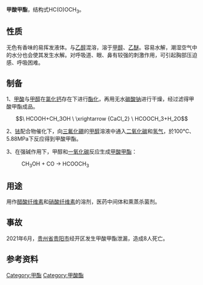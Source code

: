 {{chembox
|   Reference = <ref name="Merck">[http://chemdat.merck.de/documents/sds/emd/deu/de/8008/800889.pdf Sicherheitsdatenblatt (Merck)]</ref><ref name="zghg">中国化工产品大全 上卷，Da240 甲酸甲酯，页553</ref>
|   ImageFileL1 = Methyl formate.svg
|   ImageNameL1 = 甲酸甲酯结构式
|   ImageFileR1 = Methyl-formate-3D-balls.png
|   ImageNameR1 = 甲酸甲酯球棍模型
|ImageFile2=Commercial_methyl_formate.jpg
|   IUPACName = Methyl formate
|   OtherNames = 蚁酸甲酯
| Section1 = {{Chembox Identifiers
|   CASNo_Ref = {{cascite}}
| CASNo = 107-31-3
|   PubChem = 7865
|   SMILES = O=COC
  }}
| Section2 = {{Chembox Properties
|   Formula = HCOOCH<sub>3</sub>
|   MolarMass = 60.05
|   Appearance = 无色易挥发液体
|Odor=愉快<ref name=PGCH/>
|   Density = 0.98 g/cm³
|   MeltingPt = -100.4 °C
|   BoilingPt = 32 °C
|   VaporPressure = 634 hPa (20 °C)<ref name=PGCH/>
|   Solubility = 易溶于水 (300 g·l<sup>−1</sup>，20 °C)<ref name=PGCH/>
|   ReflexIndex = 1.3433 (20 °C)
  }}
| Section7 = {{Chembox Hazards
|   ExternalMSDS = [http://msds.chem.ox.ac.uk/ME/methyl_formate.html Oxford MSDS]
|   EUClass = 极易燃（'''F+'''），有害（'''Xn'''）
|   RPhrases = {{R12}}, {{R20/22}}, {{R36/37}}
|   SPhrases = {{S2}}, {{S9}}, {{S16}}, {{S24}}, {{S26}}, {{S33}}
|   FlashPt = −19 °C（2 ℉）<ref name=PGCH/>
|   LD50 = 1622 mg/kg（口，兔）<ref name=IDLH>{{IDLH|107313|Methyl formate}}</ref>
|   ExploLimits = 4.5%~23%
|   LCLo = 50,000 ppm（豚鼠，20分钟）<ref name=IDLH/>
| IDLH = 4500 ppm<ref name=PGCH>{{PGCH|0417}}</ref>
| REL = TWA 100 ppm (250 mg/m<sup>3</sup>) ST 150 ppm (375 mg/m<sup>3</sup>)<ref name=PGCH/> 
| PEL = TWA 100 ppm (250 mg/m<sup>3</sup>)<ref name=PGCH/>
  }}
}}

'''甲酸甲酯'''，结构式HC(O)OCH<sub>3</sub>。

==性质==
无色有香味的易挥发液体。与[[乙醇|乙醇]]混溶，溶于[[甲醇|甲醇]]、[[乙醚|乙醚]]。容易水解，潮湿空气中的水分也会使其发生水解。对呼吸道、眼、鼻有较强的刺激作用，可引起胸部压迫感、呼吸困难。

==制备==
1、[[甲酸|甲酸]]与[[甲醇|甲醇]]在[[氯化钙|氯化钙]]存在下进行[[酯化|酯化]]，再用无水[[碳酸钠|碳酸钠]]进行干燥，经过滤得甲酸甲酯成品。
:<math>\ HCOOH+CH_3OH \ \xrightarrow {CaCl_2} \ HCOOCH_3+H_2O</math>

2、[[铱|铱]]配合物催化下，向[[三氟化硼|三氟化硼]]的[[甲醇|甲醇]]溶液中通入[[二氧化碳|二氧化碳]]和[[氢气|氢气]]，於100°C、5.88MPa下反应得到甲酸甲酯。

3、在强碱作用下，甲醇和[[一氧化碳|一氧化碳]]反应生成[[甲酸甲酯|甲酸甲酯]]：
:CH<sub>3</sub>OH + CO → HCOOCH<sub>3</sub>

==用途==
用作[[醋酸纤维素|醋酸纤维素]]和[[硝酸纤维素|硝酸纤维素]]的溶剂，医药中间体和熏蒸杀菌剂。

==事故==
2021年6月，[[贵州省|贵州省]][[贵阳市|贵阳市]]经开区发生甲酸甲酯泄漏，造成8人死亡。

==参考资料==
{{reflist}}

{{羧酸酯}}

{{Authority control}}
[[Category:甲酯|Category:甲酯]]
[[Category:甲酸酯|Category:甲酸酯]]